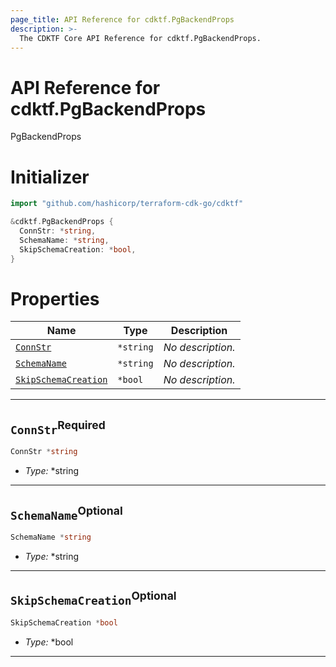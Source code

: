 ```yaml
---
page_title: API Reference for cdktf.PgBackendProps
description: >-
  The CDKTF Core API Reference for cdktf.PgBackendProps.
---
```


<!-- This file is generated through yarn generate-docs -->

# API Reference for cdktf.PgBackendProps

   PgBackendProps <a name="PgBackendProps" id="cdktf.PgBackendProps"></a>
  
  # Initializer <a name="Initializer" id="cdktf.PgBackendProps.Initializer"></a>
  
  ```go
  import "github.com/hashicorp/terraform-cdk-go/cdktf"
  
  &cdktf.PgBackendProps {
  	ConnStr: *string,
  	SchemaName: *string,
  	SkipSchemaCreation: *bool,
  }
  ```
  
  # Properties <a name="Properties" id="Properties"></a>
  
  | **Name** | **Type** | **Description** |
  | --- | --- | --- |
  | <code><a href="#cdktf.PgBackendProps.property.connStr">ConnStr</a></code> | <code>*string</code> | *No description.* |
  | <code><a href="#cdktf.PgBackendProps.property.schemaName">SchemaName</a></code> | <code>*string</code> | *No description.* |
  | <code><a href="#cdktf.PgBackendProps.property.skipSchemaCreation">SkipSchemaCreation</a></code> | <code>*bool</code> | *No description.* |
  
  ---
  
  ## `ConnStr`<sup>Required</sup> <a name="ConnStr" id="cdktf.PgBackendProps.property.connStr"></a>
  
  ```go
  ConnStr *string
  ```
  
  - *Type:* *string
  
  ---
  
  ## `SchemaName`<sup>Optional</sup> <a name="SchemaName" id="cdktf.PgBackendProps.property.schemaName"></a>
  
  ```go
  SchemaName *string
  ```
  
  - *Type:* *string
  
  ---
  
  ## `SkipSchemaCreation`<sup>Optional</sup> <a name="SkipSchemaCreation" id="cdktf.PgBackendProps.property.skipSchemaCreation"></a>
  
  ```go
  SkipSchemaCreation *bool
  ```
  
  - *Type:* *bool
  
  ---
  
